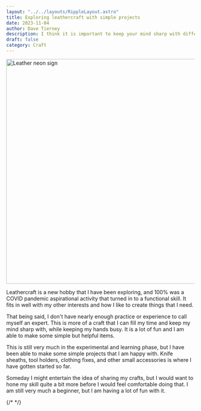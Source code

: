 ```yaml
---
layout: "../../layouts/RippleLayout.astro"
title: Exploring leathercraft with simple projects
date: 2023-11-04
author: Dave Tierney
description: I think it is important to keep your mind sharp with different types of activities. Trying out some leather projects has been a satisfying way to do that.
draft: false
category: Craft
---
```



<Image src={leather} alt="Leather neon sign" height="600" width="1200" />

Leathercraft is a new hobby that I have been exploring, and 100% was a COVID pandemic aspirational activity that turned in to a functional skill. It fits in well with my other interests and how I like to create things that I need.

That being said, I don't have nearly enough practice or experience to call myself an expert. This is more of a craft that I can fill my time and keep my mind sharp with, while keeping my hands busy. It is a lot of fun and I am able to make some simple but helpful items.

This is still very much in the experimental and learning phase, but I have been able to make some simple projects that I am happy with. Knife sheaths, tool holders, clothing fixes, and other small accessories is where I have gotten started so far.

Someday I might entertain the idea of sharing my crafts, but I would want to hone my skill quite a bit more before I would feel comfortable doing that. I am still very much a beginner, but I am having a lot of fun with it.

{/* <a href="" target="_blank" rel="noopener" className="whitespace-nowrap underline decoration-neon transition hover:text-neon"></a> */}